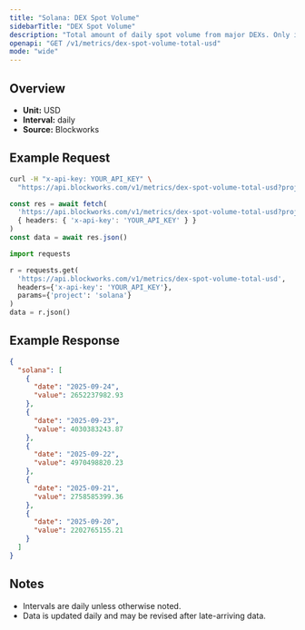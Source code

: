 ```yaml
---
title: "Solana: DEX Spot Volume"
sidebarTitle: "DEX Spot Volume"
description: "Total amount of daily spot volume from major DEXs. Only includes volumes from fee-paying liquidity pools."
openapi: "GET /v1/metrics/dex-spot-volume-total-usd"
mode: "wide"
---
```


## Overview

- **Unit:** USD
- **Interval:** daily
- **Source:** Blockworks

## Example Request

<CodeGroup>

```bash cURL
curl -H "x-api-key: YOUR_API_KEY" \
  "https://api.blockworks.com/v1/metrics/dex-spot-volume-total-usd?project=solana"
```

```typescript TypeScript
const res = await fetch(
  'https://api.blockworks.com/v1/metrics/dex-spot-volume-total-usd?project=solana',
  { headers: { 'x-api-key': 'YOUR_API_KEY' } }
)
const data = await res.json()
```

```python Python
import requests

r = requests.get(
  'https://api.blockworks.com/v1/metrics/dex-spot-volume-total-usd',
  headers={'x-api-key': 'YOUR_API_KEY'},
  params={'project': 'solana'}
)
data = r.json()
```

</CodeGroup>

## Example Response

```json
{
  "solana": [
    {
      "date": "2025-09-24",
      "value": 2652237982.93
    },
    {
      "date": "2025-09-23",
      "value": 4030383243.87
    },
    {
      "date": "2025-09-22",
      "value": 4970498820.23
    },
    {
      "date": "2025-09-21",
      "value": 2758585399.36
    },
    {
      "date": "2025-09-20",
      "value": 2202765155.21
    }
  ]
}
```

## Notes
- Intervals are daily unless otherwise noted.
- Data is updated daily and may be revised after late-arriving data.